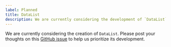 ```yaml
---
label: Planned
title: DataList
description: We are currently considering the development of `DataList`.
---
```


We are currently considering the creation of `DataList`. Please post your thoughts on this [GitHub issue](https://github.com/yamada-ui/yamada-ui/issues/3215) to help us prioritize its development.
